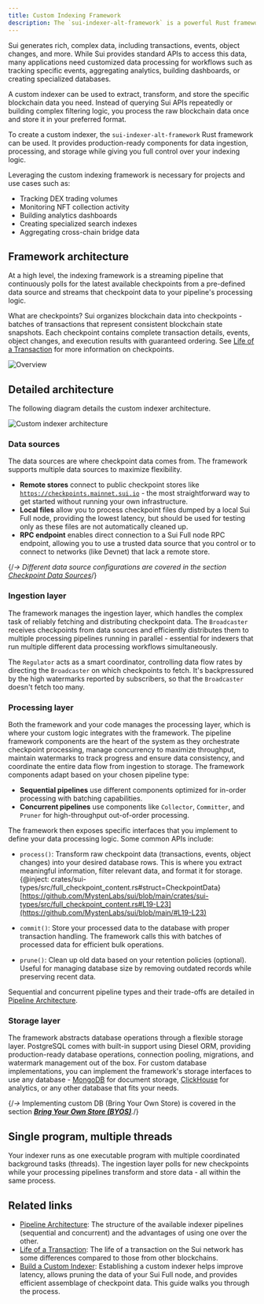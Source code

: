 ```yaml
---
title: Custom Indexing Framework
description: The `sui-indexer-alt-framework` is a powerful Rust framework for building high-performance, custom blockchain indexers on Sui. It provides customizable, production-ready components for data ingestion, processing, and storage.
---
```


Sui generates rich, complex data, including transactions, events, object changes, and more. While Sui provides standard APIs to access this data, many applications need customized data processing for workflows such as tracking specific events, aggregating analytics, building dashboards, or creating specialized databases.

A custom indexer can be used to extract, transform, and store the specific blockchain data you need. Instead of querying Sui APIs repeatedly or building complex filtering logic, you process the raw blockchain data once and store it in your preferred format.

To create a custom indexer, the `sui-indexer-alt-framework` Rust framework can be used. It provides production-ready components for data ingestion, processing, and storage while giving you full control over your indexing logic.

Leveraging the custom indexing framework is necessary for projects and use cases such as:

- Tracking DEX trading volumes
- Monitoring NFT collection activity
- Building analytics dashboards
- Creating specialized search indexes
- Aggregating cross-chain bridge data

## Framework architecture

At a high level, the indexing framework is a streaming pipeline that continuously polls for the latest available checkpoints from a pre-defined data source and streams that checkpoint data to your pipeline's processing logic.

What are checkpoints? Sui organizes blockchain data into checkpoints - batches of transactions that represent consistent blockchain state snapshots. Each checkpoint contains complete transaction details, events, object changes, and execution results with guaranteed ordering. See [Life of a Transaction](./sui-architecture/transaction-lifecycle.mdx#checkpoints) for more information on checkpoints.

![Overview](./custom-indexer/images/overview.png)

## Detailed architecture

The following diagram details the custom indexer architecture.

![Custom indexer architecture](./custom-indexer/images/architecture.png)

### Data sources

The data sources are where checkpoint data comes from. The framework supports multiple data sources to maximize flexibility.

- **Remote stores** connect to public checkpoint stores like [`https://checkpoints.mainnet.sui.io`](https://checkpoints.mainnet.sui.io/) - the most straightforward way to get started without running your own infrastructure.
- **Local files** allow you to process checkpoint files dumped by a local Sui Full node, providing the lowest latency, but should be used for testing only as these files are not automatically cleaned up.
- **RPC endpoint** enables direct connection to a Sui Full node RPC endpoint, allowing you to use a trusted data source that you control or to connect to networks (like Devnet) that lack a remote store.

{/*→ Different data source configurations are covered in the section [Checkpoint Data Sources](https://www.notion.so/Checkpoint-Data-Sources-2336d9dcb4e980ffa5c7eabb07958007?pvs=21)*/} 

### Ingestion layer

The framework manages the ingestion layer, which handles the complex task of reliably fetching and distributing checkpoint data. The `Broadcaster` receives checkpoints from data sources and efficiently distributes them to multiple processing pipelines running in parallel - essential for indexers that run multiple different data processing workflows simultaneously. 

The `Regulator` acts as a smart coordinator, controlling data flow rates by directing the `Broadcaster` on which checkpoints to fetch. It's backpressured by the high watermarks reported by subscribers, so that the `Broadcaster` doesn't fetch too many.

### Processing layer

Both the framework and your code manages the processing layer, which is where your custom logic integrates with the framework. The pipeline framework components are the heart of the system as they orchestrate checkpoint processing, manage concurrency to maximize throughput, maintain watermarks to track progress and ensure data consistency, and coordinate the entire data flow from ingestion to storage. The framework components adapt based on your chosen pipeline type: 

- **Sequential pipelines** use different components optimized for in-order processing with batching capabilities.
- **Concurrent pipelines** use components like `Collector`, `Committer`, and `Pruner` for high-throughput out-of-order processing.

The framework then exposes specific interfaces that you implement to define your data processing logic. Some common APIs include:

- `process()`: Transform raw checkpoint data (transactions, events, object changes) into your desired database rows. This is where you extract meaningful information, filter relevant data, and format it for storage.
{@inject: crates/sui-types/src/full_checkpoint_content.rs#struct=CheckpointData}
    [https://github.com/MystenLabs/sui/blob/main/crates/sui-types/src/full_checkpoint_content.rs#L19-L23](https://github.com/MystenLabs/sui/blob/main/#L19-L23)
    
- `commit()`: Store your processed data to the database with proper transaction handling. The framework calls this with batches of processed data for efficient bulk operations.
- `prune()`: Clean up old data based on your retention policies (optional). Useful for managing database size by removing outdated records while preserving recent data.

Sequential and concurrent pipeline types and their trade-offs are detailed in [Pipeline Architecture](./custom-indexer/pipeline-architecture.mdx).

### Storage layer

The framework abstracts database operations through a flexible storage layer. PostgreSQL comes with built-in support using Diesel ORM, providing production-ready database operations, connection pooling, migrations, and watermark management out of the box. For custom database implementations, you can implement the framework's storage interfaces to use any database - [MongoDB](https://www.mongodb.com/) for document storage, [ClickHouse](https://clickhouse.com/) for analytics, or any other database that fits your needs.

{/*→* Implementing custom DB (Bring Your Own Store) is covered in the section *[**Bring Your Own Store (BYOS)**](https://www.notion.so/Bring-Your-Own-Store-BYOS-2336d9dcb4e980db9a06c88248125910?pvs=21).*/}

## Single program, multiple threads

Your indexer runs as one executable program with multiple coordinated background tasks (threads). The ingestion layer polls for new checkpoints while your processing pipelines transform and store data - all within the same process.

## Related links

- [Pipeline Architecture](./custom-indexer/pipeline-architecture.mdx): The structure of the available indexer pipelines (sequential and concurrent) and the advantages of using one over the other.
- [Life of a Transaction](./sui-architecture/transaction-lifecycle.mdx): The life of a transaction on the Sui network has some differences compared to those from other blockchains.
- [Build a Custom Indexer](../guides/developer/advanced/custom-indexer.mdx): Establishing a custom indexer helps improve latency, allows pruning the data of your Sui Full node, and provides efficient assemblage of checkpoint data. This guide walks you through the process.
